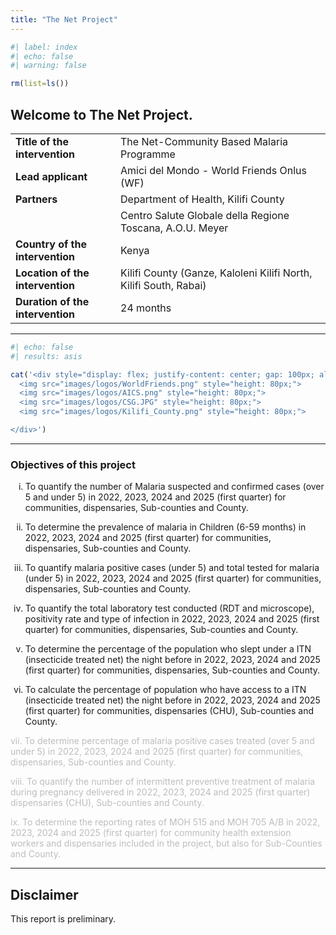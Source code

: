 ```yaml
---
title: "The Net Project"
---
```


```r
#| label: index
#| echo: false
#| warning: false

rm(list=ls())
```

## Welcome to The Net Project.

|                                  |                                                                   |
|----------------------------------|-------------------------------------------------------------------|
| **Title of the intervention**    | The Net-Community Based Malaria Programme                         |
| **Lead applicant**               | Amici del Mondo - World Friends Onlus (WF)                        |
| **Partners**                      | Department of Health, Kilifi County                               |
|                                  | Centro Salute Globale della Regione Toscana, A.O.U. Meyer         |
| **Country of the intervention**  | Kenya                                                             |
| **Location of the intervention** | Kilifi County (Ganze, Kaloleni Kilifi North, Kilifi South, Rabai) |
| **Duration of the intervention** | 24 months                                                         |

-------------------------------------------------------------------------------------------------------


```r
#| echo: false
#| results: asis

cat('<div style="display: flex; justify-content: center; gap: 100px; align-items: center;">
  <img src="images/logos/WorldFriends.png" style="height: 80px;">
  <img src="images/logos/AICS.png" style="height: 80px;">
  <img src="images/logos/CSG.JPG" style="height: 80px;">
  <img src="images/logos/Kilifi_County.png" style="height: 80px;">

</div>')
```
-------------------------------------------------------------------------------------------------------

::: {.callout-note collapse="true"}
### Objectives of this project

i.  To quantify the number of Malaria suspected and confirmed cases (over 5 and under 5) in 2022, 2023, 2024 and 2025 (first quarter) for communities, dispensaries, Sub-counties and County.

ii. To determine the prevalence of malaria in Children (6-59 months) in 2022, 2023, 2024 and 2025 (first quarter) for communities, dispensaries, Sub-counties and County.

iii. To quantify malaria positive cases (under 5) and total tested for malaria (under 5) in 2022, 2023, 2024 and 2025 (first quarter) for communities, dispensaries, Sub-counties and County.

iv. To quantify the total laboratory test conducted (RDT and microscope), positivity rate and type of infection in 2022, 2023, 2024 and 2025 (first quarter) for communities, dispensaries, Sub-counties and County.

v.  To determine the percentage of the population who slept under a ITN (insecticide treated net) the night before in 2022, 2023, 2024 and 2025 (first quarter) for communities, dispensaries, Sub-counties and County.

vi. To calculate the percentage of population who have access to a ITN (insecticide treated net) the night before in 2022, 2023, 2024 and 2025 (first quarter) for communities, dispensaries (CHU), Sub-counties and County.

[vii. To determine percentage of malaria positive cases treated (over 5 and under 5) in 2022, 2023, 2024 and 2025 (first quarter) for communities, dispensaries, Sub-counties and County.]{style="color:#bdbdbd"}

[viii. To quantify the number of intermittent preventive treatment of malaria during pregnancy delivered in 2022, 2023, 2024 and 2025 (first quarter) dispensaries (CHU), Sub-counties and County.]{style="color:#bdbdbd"}

[ix. To determine the reporting rates of MOH 515 and MOH 705 A/B in 2022, 2023, 2024 and 2025 (first quarter) for community health extension workers and dispensaries included in the project, but also for Sub-Counties and County.]{style="color:#bdbdbd"}
:::
-------------------------------------------------------------------------------------------------------


::: {.callout-note collapse="true"}
## Disclaimer

This report is preliminary.
:::
